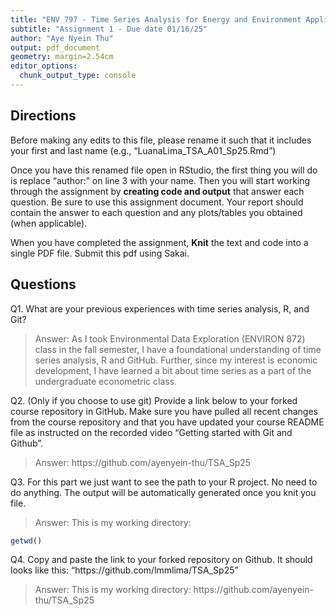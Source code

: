 ```yaml
---
title: "ENV 797 - Time Series Analysis for Energy and Environment Applications | Spring 2025"
subtitle: "Assignment 1 - Due date 01/16/25"
author: "Aye Nyein Thu"
output: pdf_document
geometry: margin=2.54cm
editor_options: 
  chunk_output_type: console
---
```


## Directions

Before making any edits to this file, please rename it such that it includes your first and last name (e.g., "LuanaLima_TSA_A01_Sp25.Rmd")

Once you have this renamed file open in RStudio, the first thing you will do is replace "author:" on line 3 with your name. 
Then you will start working through the assignment by  **creating code and output** that answer each question. Be sure to use this assignment document. Your report should contain the answer to each question and any plots/tables you obtained (when applicable).

When you have completed the assignment, **Knit** the text and code into a single PDF file.  Submit this pdf using Sakai. 

## Questions

Q1. What are your previous experiences with time series analysis, R, and Git? 

> Answer: As I took Environmental Data Exploration (ENVIRON 872) class in the fall semester, I have a foundational understanding of time series analysis, R and GitHub. Further, since my interest is economic development, I have learned a bit about time series as a part of the undergraduate econometric class. 

Q2. (Only if you choose to use git) Provide a link below to your forked course repository in GitHub. Make sure you have pulled all recent changes from the course repository and that you have updated your course README file as instructed on the recorded video "Getting started with Git and Github". 

> Answer: https://github.com/ayenyein-thu/TSA_Sp25


Q3. For this part we just want to see the path to your R project. No need to do anything. The output will be automatically generated once you knit you file. 

> Answer: This is my working directory:

```r
getwd()
```

Q4. Copy and paste the link to your forked repository on Github. It should looks like this: "https://github.com/lmmlima/TSA_Sp25"

> Answer: This is my working directory: https://github.com/ayenyein-thu/TSA_Sp25
